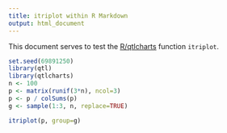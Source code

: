 ```yaml
---
title: itriplot within R Markdown
output: html_document
---
```


This document serves to test the
[R/qtlcharts](https://kbroman.org/qtlcharts) function `itriplot`.

```r
set.seed(69891250)
library(qtl)
library(qtlcharts)
n <- 100
p <- matrix(runif(3*n), ncol=3)
p <- p / colSums(p)
g <- sample(1:3, n, replace=TRUE)
```

```r
itriplot(p, group=g)
```
